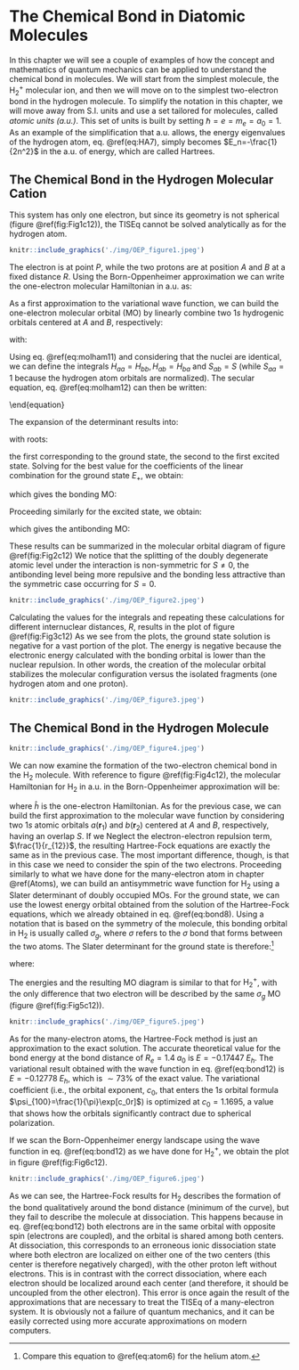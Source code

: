 # The Chemical Bond in Diatomic Molecules {#Bonds}

In this chapter we will see a couple of examples of how the concept and mathematics of quantum mechanics can be applied to understand the chemical bond in molecules. We will start from the simplest molecule, the $\mathrm{H}_2^+$ molecular ion, and then we will move on to the simplest two-electron bond in the hydrogen molecule. To simplify the notation in this chapter, we will move away from S.I. units and  use a set tailored for molecules, called *atomic units (a.u.)*. This set of units is built by setting $\hbar=e=m_e=a_0=1$. As an example of the simplification that a.u. allows, the energy eigenvalues of the hydrogen atom, eq. \@ref(eq:HA7), simply becomes $E_n=-\frac{1}{2n^2}$ in the a.u. of energy, which are called Hartrees.

## The Chemical Bond in the Hydrogen Molecular Cation

This system has only one electron, but since its geometry is not spherical (figure \@ref(fig:Fig1c12)), the TISEq cannot be solved analytically as for the hydrogen atom. 

```r
knitr::include_graphics('./img/OEP_figure1.jpeg')
```

The electron is at point $P$, while the two protons are at position $A$ and $B$ at a fixed distance $R$. Using the Born-Oppenheimer approximation we can write the one-electron molecular Hamiltonian in a.u. as: 

\begin{equation}
\hat{H} = \hat{H}_e+\frac{1}{R} = \left( -\frac{1}{2}\nabla^2-\frac{1}{\mathbf{r}_A}-\frac{1}{\mathbf{r}_B} \right)+\frac{1}{R}
(\#eq:bond1)
\end{equation}

As a first approximation to the variational wave function, we can build the one-electron molecular orbital (MO) by linearly combine two $1s$ hydrogenic orbitals centered at $A$ and $B$, respectively:

\begin{equation}
\varphi = c_1 a + c_2 b,
(\#eq:bond2)
\end{equation}

with:

\begin{equation}
\begin{aligned}
a &= 1s_A = \left( \psi_{100} \right)_A\\
b &= 1s_B = \left( \psi_{100} \right)_B.
\end{aligned}
(\#eq:bond3)
\end{equation}

Using eq. \@ref(eq:molham11) and considering that the nuclei are identical, we can define the integrals $H_{aa}=H_{bb}, H_{ab}=H_{ba}$ and $S_{ab}=S$ (while $S_{aa}=1$ because the hydrogen atom orbitals are normalized). The secular equation, eq. \@ref(eq:molham12) can then be written:

\begin{equation}
\begin{vmatrix}
H_{aa}-E   & H_{ab}-ES \\\
H_{ab}-ES  & H_{aa}-E
\end{vmatrix}=0
(\#eq:bond4)
\end{equation}

The expansion of the determinant results into:

\begin{equation}
\begin{aligned}
(H_{aa}-E)^2 &=(H_{ab}-ES)^2 \\
H_{aa}-E &= \pm (H_{ab}-ES), \\
\end{aligned}
(\#eq:bond5)
\end{equation}

with roots:

\begin{equation}
\begin{aligned}
E_{+} &= \frac{H_{aa}+H_{ab}}{1+S} = H_{aa}+\frac{H_{ba}-SH_{aa}}{1+S}, \\
E_{-} &= \frac{H_{aa}-H_{ab}}{1-S} = H_{aa}-\frac{H_{ba}-SH_{aa}}{1-S}, 
\end{aligned}
(\#eq:bond6)
\end{equation}

the first corresponding to the ground state, the second to the first excited state. Solving for the best value for the coefficients of the linear combination for the ground state $E_{+}$, we obtain:

\begin{equation}
c_1=c_2=\frac{1}{\sqrt{2+2S}},
(\#eq:bond7)
\end{equation}

which gives the bonding MO:

\begin{equation}
\varphi_{+}=\frac{a+b}{\sqrt{2+2S}}.
(\#eq:bond8)
\end{equation}

Proceeding similarly for the excited state, we obtain:

\begin{equation}
c_1=\frac{1}{\sqrt{2-2S}}\;\quad c_2=-\frac{1}{\sqrt{2-2S}},
(\#eq:bond9)
\end{equation}

which gives the antibonding MO:

\begin{equation}
\varphi_{-}=\frac{b-a}{\sqrt{2-2S}}.
(\#eq:bond10)
\end{equation}

These results can be summarized in the molecular orbital diagram of figure \@ref(fig:Fig2c12) We notice that the splitting of the doubly degenerate atomic level under the interaction is non-symmetric for $S\neq0$, the antibonding level being more repulsive and the bonding less attractive than the symmetric case occurring for $S = 0$.

```r
knitr::include_graphics('./img/OEP_figure2.jpeg')
```

Calculating the values for the integrals and repeating these calculations for different internuclear distances, $R$, results in the plot of figure \@ref(fig:Fig3c12) As we see from the plots, the ground state solution is negative for a vast portion of the plot. The energy is negative because the electronic energy calculated with the bonding orbital is lower than the nuclear repulsion. In other words, the creation of the molecular orbital stabilizes the molecular configuration versus the isolated fragments (one hydrogen atom and one proton).

```r
knitr::include_graphics('./img/OEP_figure3.jpeg')
```

## The Chemical Bond in the Hydrogen Molecule

```r
knitr::include_graphics('./img/OEP_figure4.jpeg')
```

We can now examine the formation of the two-electron chemical bond in the $\text{H}_2$ molecule. With reference to figure \@ref(fig:Fig4c12), the molecular Hamiltonian for $\text{H}_2$ in a.u. in the Born-Oppenheimer approximation will be: 

\begin{equation}
\begin{aligned}
\hat{H} &= \hat{H}_e+\frac{1}{R} \\
&=\left( -\frac{1}{2}\nabla^2_1-\frac{1}{\mathbf{r}_{A1}}-\frac{1}{\mathbf{r}_{B1}} \right)+\left( -\frac{1}{2}\nabla^2_2-\frac{1}{\mathbf{r}_{A2}}-\frac{1}{\mathbf{r}_{B2}} \right)+\frac{1}{r_{12}}+\frac{1}{R}\\
&= \hat{h}_1+\hat{h}_2+\frac{1}{r_{12}}+\frac{1}{R},
\end{aligned}
(\#eq:bond11)
\end{equation}

where $\hat{h}$ is the one-electron Hamiltonian. As for the previous case, we can build the first approximation to the molecular wave function by considering two $1s$ atomic orbitals $a(\mathbf{r}_1)$ and $b(\mathbf{r}_2)$ centered at $A$ and $B$, respectively, having an overlap $S$. If we Neglect the electron-electron repulsion term, $\frac{1}{r_{12}}$, the resulting Hartree-Fock equations are exactly the same as in the previous case. The most important difference, though, is that in this case we need to consider the spin of the two electrons. Proceeding similarly to what we have done for the many-electron atom in chapter \@ref(Atoms), we can build an antisymmetric wave function for $\text{H}_2$ using a Slater determinant of doubly occupied MOs. For the ground state, we can use the lowest energy orbital obtained from the solution of the Hartree-Fock equations, which we already obtained in eq. \@ref(eq:bond8). Using a notation that is based on the symmetry of the molecule, this bonding orbital in $\text{H}_2$ is usually called $\sigma_g$, where $\sigma$ refers to the $\sigma$ bond that forms between the two atoms. The Slater determinant for the ground state is therefore:^[Compare this equation to \@ref(eq:atom6) for the helium atom.]

\begin{equation}
\Psi (\mathbf{x}_{1},\mathbf{x}_{2})= |\sigma_{g}\phi_{\uparrow},\sigma_{g}\phi_{\downarrow}\rangle,=\sigma_{g}(\mathbf{r}_1)\sigma_{g}(\mathbf{r}_2) \frac{1}{\sqrt{2}} \left[ \phi_{\uparrow}\phi_{\downarrow} - \phi_{\downarrow}\phi_{\uparrow} \right],
(\#eq:bond12)
\end{equation}

where:

\begin{equation}
\sigma_{g}=\varphi_{+}=\frac{\left(\psi_{100}\right)_A+\left(\psi_{100}\right)_B}{\sqrt{2+2S}}.
(\#eq:bond13)
\end{equation}

The energies and the resulting MO diagram is similar to that for $\mathrm{H}_2^+$, with the only difference that two electron will be described by the same $\sigma_g$ MO (figure \@ref(fig:Fig5c12)). 

```r
knitr::include_graphics('./img/OEP_figure5.jpeg')
```

As for the many-electron atoms, the Hartree-Fock method is just an approximation to the exact solution. The accurate theoretical value for the bond energy at the bond distance of $R_e=1.4\;a_0$ is $E= -0.17447\;E_h$. The variational result obtained with the wave function in eq. \@ref(eq:bond12) is $E= -0.12778\;E_h$, which is $\sim 73 \%$ of the exact value. The variational coefficient (i.e., the orbital exponent, $c_0$, that enters the $1s$ orbital formula $\psi_{100}=\frac{1}{\pi}\exp[c_0r]$) is optimized at $c_0=1.1695$, a value that shows how the orbitals significantly contract due to spherical polarization.

If we scan the Born-Oppenheimer energy landscape using the wave function in eq. \@ref(eq:bond12) as we have done for $\mathrm{H}_2^+$,  we obtain the plot in figure \@ref(fig:Fig6c12).

```r
knitr::include_graphics('./img/OEP_figure6.jpeg')
```


As we can see, the Hartree-Fock results for $\mathrm{H}_2$ describes the formation of the bond qualitatively around the bond distance (minimum of the curve), but they fail to describe the molecule at dissociation. This happens because in eq. \@ref(eq:bond12) both electrons are in the same orbital with opposite spin (electrons are coupled), and the orbital is shared among both centers. At dissociation, this corresponds to an erroneous ionic dissociation state where both electron are localized on either one of the two centers (this center is therefore negatively charged), with the other proton left without electrons. This is in contrast with the correct dissociation, where each electron should be localized around each center (and therefore, it should be uncoupled from the other electron). This error is once again the result of the approximations that are necessary to treat the TISEq of a many-electron system. It is obviously not a failure of quantum mechanics, and it can be easily corrected using more accurate approximations on modern computers. 

